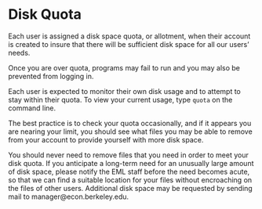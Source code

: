 # Disk Quota

Each user is assigned a disk space quota, or allotment, when their
account is created to insure that there will be sufficient disk space
for all our users' needs.

Once you are over quota, programs may fail to run and you may also be prevented
from logging in.

Each user is expected to monitor their own disk usage and to attempt to
stay within their quota. To view your current usage, type `quota` on the
command line.

The best practice is to check your quota occasionally, and if it appears
you are nearing your limit, you should see what files you may be able to
remove from your account to provide yourself with more disk space.

You should never need to remove files that you need in order to meet
your disk quota. If you anticipate a long-term need for an unusually
large amount of disk space, please notify the EML staff before the need
becomes acute, so that we can find a suitable location for your files
without encroaching on the files of other users. Additional disk space
may be requested by sending mail to manager@econ.berkeley.edu.
